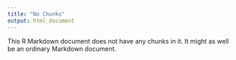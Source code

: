 ```yaml
---
title: "No Chunks"
output: html_document
---
```


This R Markdown document does not have any chunks in it. It might as well be an
ordinary Markdown document.
